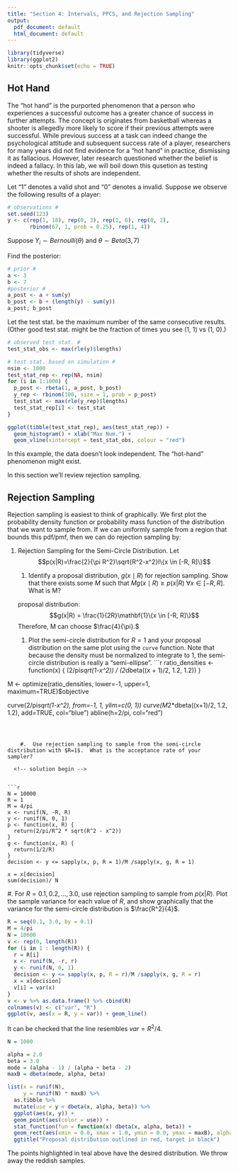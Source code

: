 ```yaml
---
title: "Section 4: Intervals, PPCS, and Rejection Sampling"
output:
  pdf_document: default
  html_document: default
---
```


```r
library(tidyverse)
library(ggplot2)
knitr::opts_chunk$set(echo = TRUE)
```


## Hot Hand
The "hot hand" is the purported phenomenon that a person who experiences a successful outcome has a greater chance of success in further attempts. The concept is originates from basketball whereas a shooter is allegedly more likely to score if their previous attempts were successful. While previous success at a task can indeed change the psychological attitude and subsequent success rate of a player, researchers for many years did not find evidence for a "hot hand" in practice, dismissing it as fallacious. However, later research questioned whether the belief is indeed a fallacy. In this lab, we will boil down this qusetion as testing whether the results of shots are independent.

Let "1” denotes a valid shot and "0" denotes a invalid. Suppose we observe the following results of a player:
```r
# observations #
set.seed(123)
y <- c(rep(1, 18), rep(0, 3), rep(1, 6), rep(0, 2),
       rbinom(67, 1, prob = 0.25), rep(1, 4))
```

Suppose $Y_i \sim Bernoulli(\theta)$ and $\theta \sim Beta(3, 7)$

Find the posterior:
```r
# prior #
a <- 3
b <- 7
#posterior #
a_post <- a + sum(y)
b_post <- b + (length(y) - sum(y))
a_post; b_post
```

Let the test stat. be the maximum number of the same consecutive results. (Other good test stat. might be the fraction of times you see (1, 1) vs (1, 0).)
```r
# observed test stat. #
test_stat_obs <- max(rle(y)$lengths)

# test stat. based on simulation #
nsim <- 1000
test_stat_rep <- rep(NA, nsim)
for (i in 1:1000) {
  p_post <- rbeta(1, a_post, b_post)
  y_rep <- rbinom(100, size = 1, prob = p_post)
  test_stat <- max(rle(y_rep)$lengths)
  test_stat_rep[i] <- test_stat
}

ggplot(tibble(test_stat_rep), aes(test_stat_rep)) + 
  geom_histogram() + xlab("Max Num.") + 
  geom_vline(xintercept = test_stat_obs, colour = "red")
```

In this example, the data doesn't look independent. The "hot-hand" phenomenon might exist. 













In this section we'll review rejection sampling.

## Rejection Sampling

Rejection sampling is easiest to think of graphically. We first plot the probability density function or probability mass function of the distribution that we want to sample from. If we can uniformly sample from a region that bounds this pdf/pmf, then we can do rejection sampling by:

#. Rejection Sampling for the Semi-Circle Distribution.  Let 
    $$p(x|R)=\frac{2}{\pi R^2}\sqrt{R^2-x^2}I\{x \in [-R, R]\}$$
 
    <!-- solution end -->

    
    #. Identify a proposal distribution, $g(x \mid R)$ for rejection sampling.  Show that there exists some $M$ such that $Mg(x \mid R) \geq p(x|R)$ $\forall x \in [-R, R]$.  What is M? 
    
     <!-- solution begin -->
        
    proposal distribution: $$g(x|R) = \frac{1}{2R}\mathbf{1}\{x \in [-R, R]\}$$
    \begin{align*}
    \frac{p(x|R)}{g(x|R)} &= \frac{4}{\pi R}\sqrt{R^2 - x^2} \\
    & \leq \frac{4}{\pi R} R\\
    &=\frac{4}{\pi} 
    \end{align*}
    Therefore, M can choose $\frac{4}{\pi}.$
    
    <!-- solution end -->
    
    #.   Plot the semi-circle distribution for $R=1$ and your proposal distribution on the same plot using the `curve` function.  Note that because the density must be normalized to integrate to 1, the semi-circle distribution is really a "semi-ellipse". 
    <!-- solution begin -->
```r

ratio_densities <- function(x) {
  (2/pi*sqrt(1-x^2)) / (2*dbeta((x + 1)/2, 1.2, 1.2))
}

M <- optimize(ratio_densities, lower=-1, upper=1, maximum=TRUE)$objective

curve(2/pi*sqrt(1-x^2), from=-1, 1, ylim=c(0, 1))
curve(M*2*dbeta((x+1)/2, 1.2, 1.2), add=TRUE, col="blue")
abline(h=2/pi, col="red")
```
    
    
    
    #.  Use rejection sampling to sample from the semi-circle distribution with $R=1$.  What is the acceptance rate of your  sampler?

  <!-- solution begin -->

    
```r
N = 10000
R = 1
M = 4/pi
x <- runif(N, -R, R)
y <- runif(N, 0, 1)
p <- function(x, R) {
  return(2/pi/R^2 * sqrt(R^2 - x^2))
}
g <- function(x, R) {
  return(1/2/R)
}
decision <- y <= sapply(x, p, R = 1)/M /sapply(x, g, R = 1)

x = x[decision]
sum(decision)/ N
```

  <!-- solution end -->
    #. For $R = 0.1, 0.2, ..., 3.0$, use rejection sampling to sample from $p(x|R)$.  Plot the sample variance for each value of $R$, and show graphically that the variance for the semi-circle distribution is $\frac{R^2}{4}$.
  <!-- solution begin -->
```r
R = seq(0.1, 3.0, by = 0.1)
M = 4/pi
N = 10000
v <- rep(0, length(R))
for (i in 1 : length(R)) {
  r = R[i]
  x <- runif(N, -r, r)
  y <- runif(N, 0, 1)
  decision <- y <= sapply(x, p, R = r)/M /sapply(x, g, R = r)
  x = x[decision]
  v[i] = var(x)
}
v <- v %>% as.data.frame() %>% cbind(R)
colnames(v) <- c("var", "R")
ggplot(v, aes(x = R, y = var)) + geom_line()

```
  It can be checked that the line resembles $var = R^2/4.$

  <!-- solution end -->

```r
N = 1000

alpha = 2.0
beta = 3.0
mode = (alpha - 1) / (alpha + beta - 2)
maxB = dbeta(mode, alpha, beta)

list(x = runif(N),
     y = runif(N) * maxB) %>%
  as.tibble %>%
  mutate(use = y < dbeta(x, alpha, beta)) %>%
  ggplot(aes(x, y)) +
  geom_point(aes(color = use)) +
  stat_function(fun = function(x) dbeta(x, alpha, beta)) +
  geom_rect(aes(xmin = 0.0, xmax = 1.0, ymin = 0.0, ymax = maxB), alpha = 0.0, color = "red") +
  ggtitle("Proposal distribution outlined in red, target in black")
```

The points highlighted in teal above have the desired distribution. We throw away the reddish samples.